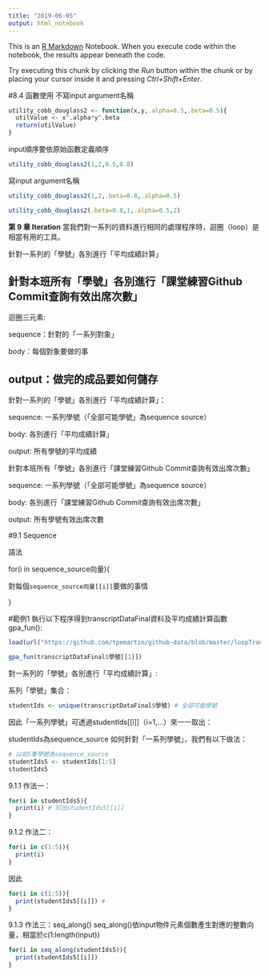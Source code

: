 ```yaml
---
title: "2019-06-05"
output: html_notebook
---
```


This is an [R Markdown](http://rmarkdown.rstudio.com) Notebook. When you execute code within the notebook, the results appear beneath the code. 

Try executing this chunk by clicking the *Run* button within the chunk or by placing your cursor inside it and pressing *Ctrl+Shift+Enter*. 

#8.4 函數使用
不寫input argument名稱
```r
utility_cobb_douglass2 <- function(x,y,.alpha=0.5,.beta=0.5){
  utilValue <- x^.alpha*y^.beta
  return(utilValue)
}
```

input順序要依原始函數定義順序
```r
utility_cobb_douglass2(1,2,0.5,0.8)
```

寫input argument名稱
```r
utility_cobb_douglass2(1,2,.beta=0.8,.alpha=0.5)
```

```r
utility_cobb_douglass2(.beta=0.8,1,.alpha=0.5,2)
```

**第 9 章 Iteration**
當我們對一系列的資料進行相同的處理程序時，迴圈（loop）是相當有用的工具。

針對一系列的「學號」各別進行「平均成績計算」

針對本班所有「學號」各別進行「課堂練習Github Commit查詢有效出席次數」
------------

迴圈三元素:

sequence：針對的「一系列對象」

body：每個對象要做的事

output：做完的成品要如何儲存
------------

針對一系列的「學號」各別進行「平均成績計算」：

sequence: 一系列學號（「全部可能學號」為sequence source）

body: 各別進行「平均成績計算」

output: 所有學號的平均成績

針對本班所有「學號」各別進行「課堂練習Github Commit查詢有效出席次數」

sequence: 一系列學號（「全部可能學號」為sequence source）

body: 各別進行「課堂練習Github Commit查詢有效出席次數」

output: 所有學號有效出席次數

#9.1 Sequence

語法

for(i in sequence_source向量){

  對每個`sequence_source向量[[i]]`要做的事情
  
}

#範例1
執行以下程序得到transcriptDataFinal資料及平均成績計算函數gpa_fun():

```r
load(url("https://github.com/tpemartin/github-data/blob/master/loopTranscriptData.Rda?raw=true"))
```
```r
gpa_fun(transcriptDataFinal$學號[[1]])
```

對一系列的「學號」各別進行「平均成績計算」:

系列「學號」集合：
```r
studentIds <- unique(transcriptDataFinal$學號) # 全部可能學號
```
因此「一系列學號」可透過studentIds[[i]]（i=1,…）來一一取出：

studentIds為sequence_source
如何針對「一系列學號」，我們有以下做法：
```r
# 以前5筆學號為sequence_source
studentIds5 <- studentIds[1:5]
studentIds5
```

9.1.1 作法一：
```r
for(i in studentIds5){
  print(i) # 印出studentIds5[[i]]
}
```

9.1.2 作法二：
```r
for(i in c(1:5)){
  print(i) 
}
```
因此
```r
for(i in c(1:5)){
  print(studentIds5[[i]]) # 
}
```

9.1.3 作法三：seq_along()
seq_along()依input物件元素個數產生對應的整數向量，相當於c(1:length(input))

```r
for(i in seq_along(studentIds5)){
  print(studentIds5[[i]])
}
```






























